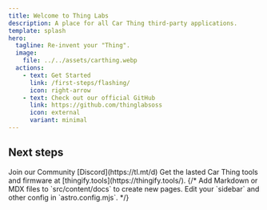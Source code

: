 ```yaml
---
title: Welcome to Thing Labs
description: A place for all Car Thing third-party applications.
template: splash
hero:
  tagline: Re-invent your "Thing".
  image:
    file: ../../assets/carthing.webp
  actions:
    - text: Get Started
      link: /first-steps/flashing/
      icon: right-arrow
    - text: Check out our official GitHub
      link: https://github.com/thinglabsoss
      icon: external
      variant: minimal
---
```



## Next steps

<CardGrid stagger>
	<Card title="Join the Community" icon="discord">
		Join our Community [Discord](https://tl.mt/d)
	</Card>
	<Card title="Downloads" icon="add-document">
		Get the lasted Car Thing tools and firmware at [thingify.tools](https://thingify.tools/).
	</Card>
	{/* <Card title="Add new content" icon="add-document">
		Add Markdown or MDX files to `src/content/docs` to create new pages.
	</Card>
	<Card title="Configure your site" icon="setting">
		Edit your `sidebar` and other config in `astro.config.mjs`.
	</Card> */}
</CardGrid>
